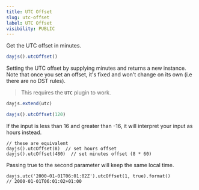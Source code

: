 ```yaml
---
title: UTC Offset
slug: utc-offset
label: UTC Offset
visibility: PUBLIC
---
```

Get the UTC offset in minutes.

```js
dayjs().utcOffset()
```

Setting the UTC offset by supplying minutes and returns a new instance. 
Note that once you set an offset, it's fixed and won't change on its own (i.e there are no DST rules).

> This requires the **`UTC`** plugin to work.

```js
dayjs.extend(utc)

dayjs().utcOffset(120)
```

If the input is less than 16 and greater than -16, it will interpret your input as hours instead.
```
// these are equivalent
dayjs().utcOffset(8)  // set hours offset
dayjs().utcOffset(480)  // set minutes offset (8 * 60)
```

Passing true to the second parameter will keep the same local time.
```
dayjs.utc('2000-01-01T06:01:02Z').utcOffset(1, true).format() 
// 2000-01-01T06:01:02+01:00
```